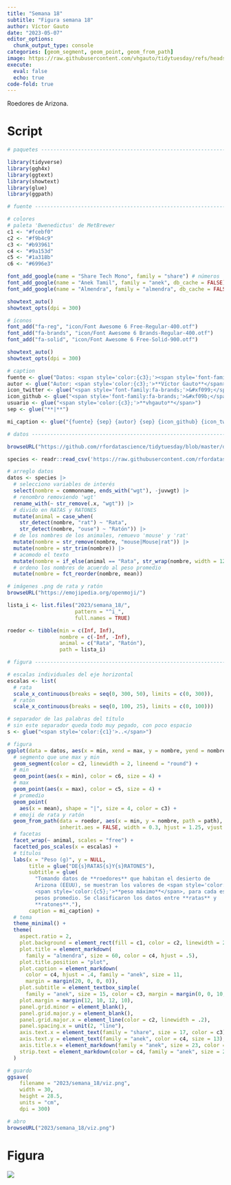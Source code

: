 ```yaml
---
title: "Semana 18"
subtitle: "Figura semana 18"
author: Víctor Gauto
date: "2023-05-07"
editor_options:
  chunk_output_type: console
categories: [geom_segment, geom_point, geom_from_path]
image: https://raw.githubusercontent.com/vhgauto/tidytuesday/refs/heads/main/2023/semana_18/viz.png
execute:
  eval: false
  echo: true
code-fold: true
---
```


Roedores de Arizona.

# Script

```r
# paquetes ----------------------------------------------------------------

library(tidyverse)
library(ggh4x)
library(ggtext)
library(showtext)
library(glue)
library(ggpath)

# fuente ------------------------------------------------------------------

# colores
# paleta 'Bwenedictus' de MetBrewer
c1 <- "#fcebf0"
c2 <- "#f9b4c9"
c3 <- "#b93961"
c4 <- "#9a153d"
c5 <- "#1a318b"
c6 <- "#6996e3"

font_add_google(name = "Share Tech Mono", family = "share") # números
font_add_google(name = "Anek Tamil", family = "anek", db_cache = FALSE) # texto gral
font_add_google(name = "Almendra", family = "almendra", db_cache = FALSE) # título

showtext_auto()
showtext_opts(dpi = 300)

# íconos
font_add("fa-reg", "icon/Font Awesome 6 Free-Regular-400.otf")
font_add("fa-brands", "icon/Font Awesome 6 Brands-Regular-400.otf")
font_add("fa-solid", "icon/Font Awesome 6 Free-Solid-900.otf")

showtext_auto()
showtext_opts(dpi = 300)

# caption
fuente <- glue("Datos: <span style='color:{c3};'><span style='font-family:mono;'>{{<b>tidytuesdayR</b>}}</span> semana 18</span>")
autor <- glue("Autor: <span style='color:{c3};'>**Víctor Gauto**</span>")
icon_twitter <- glue("<span style='font-family:fa-brands;'>&#xf099;</span>")
icon_github <- glue("<span style='font-family:fa-brands;'>&#xf09b;</span>")
usuario <- glue("<span style='color:{c3};'>**vhgauto**</span>")
sep <- glue("**|**")

mi_caption <- glue("{fuente} {sep} {autor} {sep} {icon_github} {icon_twitter} {usuario}")

# datos -------------------------------------------------------------------

browseURL("https://github.com/rfordatascience/tidytuesday/blob/master/data/2023/2023-05-02/readme.md")

species <- readr::read_csv('https://raw.githubusercontent.com/rfordatascience/tidytuesday/master/data/2023/2023-05-02/species.csv')

# arreglo datos
datos <- species |> 
  # selecciono variables de interés
  select(nombre = commonname, ends_with("wgt"), -juvwgt) |> 
  # renombro removiendo 'wgt'
  rename_with(~ str_remove(.x, "wgt")) |> 
  # divido en RATAS y RATONES
  mutate(animal = case_when(
    str_detect(nombre, "rat") ~ "Rata",
    str_detect(nombre, "ouse") ~ "Ratón")) |> 
  # de los nombres de los animales, remuevo 'mouse' y 'rat'
  mutate(nombre = str_remove(nombre, "mouse|Mouse|rat")) |>
  mutate(nombre = str_trim(nombre)) |> 
  # acomodo el texto
  mutate(nombre = if_else(animal == "Rata", str_wrap(nombre, width = 12), nombre)) |> 
  # ordeno los nombres de acuerdo al peso promedio
  mutate(nombre = fct_reorder(nombre, mean))

# imágenes .png de rata y ratón
browseURL("https://emojipedia.org/openmoji/")

lista_i <- list.files("2023/semana_18/",
                      pattern = "^i_",
                      full.names = TRUE)

roedor <- tibble(min = c(Inf, Inf),
                 nombre = c(-Inf, -Inf),
                 animal = c("Rata", "Ratón"),
                 path = lista_i)

# figura ------------------------------------------------------------------

# escalas individuales del eje horizontal
escalas <- list(
  # rata
  scale_x_continuous(breaks = seq(0, 300, 50), limits = c(0, 300)),
  # ratón
  scale_x_continuous(breaks = seq(0, 100, 25), limits = c(0, 100)))

# separador de las palabras del título
# sin este separador queda todo muy pegado, con poco espacio
s <- glue("<span style='color:{c1}'>..</span>")

# figura
ggplot(data = datos, aes(x = min, xend = max, y = nombre, yend = nombre)) +
  # segmento que une max y min
  geom_segment(color = c2, linewidth = 2, lineend = "round") +
  # min
  geom_point(aes(x = min), color = c6, size = 4) +
  # max
  geom_point(aes(x = max), color = c5, size = 4) +
  # promedio
  geom_point(
    aes(x = mean), shape = "|", size = 4, color = c3) +
  # emoji de rata y ratón
  geom_from_path(data = roedor, aes(x = min, y = nombre, path = path),
                 inherit.aes = FALSE, width = 0.3, hjust = 1.25, vjust = .4) +
  # facetas
  facet_wrap(~ animal, scales = "free") +
  facetted_pos_scales(x = escalas) +
  # títulos
  labs(x = "Peso (g)", y = NULL,
       title = glue("DE{s}RATAS{s}Y{s}RATONES"),
       subtitle = glue(
         "Tomando datos de **roedores** que habitan el desierto de 
         Arizona (EEUU), se muestran los valores de <span style='color:{c6};'>**peso mínimo**</span> y
         <span style='color:{c5};'>**peso máximo**</span>, para cada especie. Las líneas verticales indican
         pesos promedio. Se clasificaron los datos entre **ratas** y
         **ratones**."),
       caption = mi_caption) +
  # tema
  theme_minimal() +
  theme(
    aspect.ratio = 2,
    plot.background = element_rect(fill = c1, color = c2, linewidth = 2),
    plot.title = element_markdown(
      family = "almendra", size = 60, color = c4, hjust = .5),
    plot.title.position = "plot",
    plot.caption = element_markdown(
      color = c4, hjust = .4, family = "anek", size = 11, 
      margin = margin(20, 0, 0, 0)),
    plot.subtitle = element_textbox_simple(
      family = "anek", size = 15, color = c3, margin = margin(0, 0, 10, 0)), 
    plot.margin = margin(12, 10, 12, 10),
    panel.grid.minor = element_blank(),
    panel.grid.major.y = element_blank(),
    panel.grid.major.x = element_line(color = c2, linewidth = .2),
    panel.spacing.x = unit(2, "line"),
    axis.text.x = element_text(family = "share", size = 17, color = c3),
    axis.text.y = element_text(family = "anek", color = c4, size = 13),
    axis.title.x = element_markdown(family = "anek", size = 23, color = c4),
    strip.text = element_markdown(color = c4, family = "anek", size = 25)
  )

# guardo
ggsave(
    filename = "2023/semana_18/viz.png",
    width = 30,
    height = 28.5,
    units = "cm",
    dpi = 300)

# abro
browseURL("2023/semana_18/viz.png")
```

# Figura

![](https://raw.githubusercontent.com/vhgauto/tidytuesday/refs/heads/main/2023/semana_18/viz.png)


